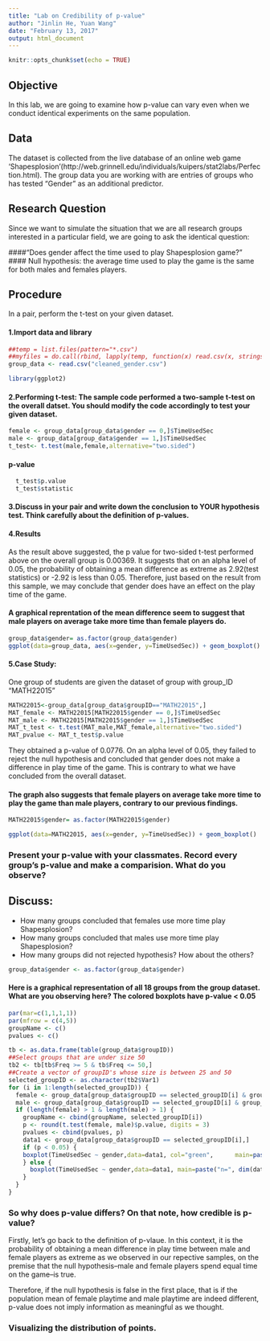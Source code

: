 ```yaml
---
title: "Lab on Credibility of p-value"
author: "Jinlin He, Yuan Wang"
date: "February 13, 2017"
output: html_document
---
```


```r
knitr::opts_chunk$set(echo = TRUE)
```
## Objective
In this lab, we are going to examine how p-value can vary even when we conduct identical experiments on the same population.

## Data 
The dataset is collected from the live database of an online web game 'Shapesplosion'(http://web.grinnell.edu/individuals/kuipers/stat2labs/Perfection.html). The group data you are working with are entries of groups who has tested "Gender" as an additional predictor. 

## Research Question 
Since we want to simulate the situation that we are all research groups interested in a particular field, we are going to ask the identical question: 

####"Does gender affect the time used to play Shapesplosion game?"
#### Null hypothesis: the average time used to play the game is the same for both males and females players. 

## Procedure
In a pair, perform the t-test on your given dataset.

#### 1.Import data and library
```r

##temp = list.files(pattern="*.csv")
##myfiles = do.call(rbind, lapply(temp, function(x) read.csv(x, stringsAsFactors = FALSE)))
group_data <- read.csv("cleaned_gender.csv")

library(ggplot2)

```
#### 2.Performing t-test: The sample code performed a two-sample t-test on the overall datset. You should modify the code accordingly to test your given dataset.
```r
female <- group_data[group_data$gender == 0,]$TimeUsedSec
male <- group_data[group_data$gender == 1,]$TimeUsedSec
t_test<- t.test(male,female,alternative="two.sided")
```
#### p-value
```r
  t_test$p.value
  t_test$statistic
```
#### 3.Discuss in your pair and write down the conclusion to YOUR hypothesis test. Think carefully about the definition of p-values. 

#### 4.Results
As the result above suggested, the p value for two-sided t-test performed above on the overall group is 0.00369. It suggests that on an alpha level of 0.05, the probability of obtaining a mean difference as extreme as 2.92(test statistics) or -2.92 is less than 0.05. Therefore, just based on the result from this sample, we may conclude that gender does have an effect on the play time of the game. 

#### A graphical reprentation of the mean difference seem to suggest that male players on average take more time than female players do.
```r
group_data$gender= as.factor(group_data$gender)
ggplot(data=group_data, aes(x=gender, y=TimeUsedSec)) + geom_boxplot()  + aes(colour=gender) + theme(legend.position="top") + labs(title="") 
```


#### 5.Case Study:
One group of students are given the dataset of group with group_ID "MATH22015"
```r
MATH22015<-group_data[group_data$groupID=="MATH22015",]
MAT_female <- MATH22015[MATH22015$gender == 0,]$TimeUsedSec
MAT_male <- MATH22015[MATH22015$gender == 1,]$TimeUsedSec
MAT_t_test <- t.test(MAT_male,MAT_female,alternative="two.sided")
MAT_pvalue <- MAT_t_test$p.value
```
They obtained a p-value of 0.0776. On an alpha level of 0.05, they failed to reject the null hypothesis and concluded that gender does not make a difference in play time of the game. This is contrary to what we have concluded from the overall dataset. 

#### The graph also suggests that female players on average take more time to play the game than male players, contrary to our previous findings.
```r
MATH22015$gender= as.factor(MATH22015$gender)

ggplot(data=MATH22015, aes(x=gender, y=TimeUsedSec)) + geom_boxplot()  + theme(legend.position="top") + labs(title="") + aes(colour = gender)
```

### Present your p-value with your classmates. Record every group's p-value and make a comparision. What do you observe?

## Discuss:
* How many groups concluded that females use more time play Shapesplosion?
* How many groups concluded that males use more time play Shapesplosion?
* How many groups did not rejected hypothesis? How about the others? 

```r
group_data$gender <- as.factor(group_data$gender)

```
#### Here is a graphical representation of all 18 groups from the group dataset. What are you observing here? The colored boxplots have p-value < 0.05

```r
par(mar=c(1,1,1,1))
par(mfrow = c(4,5))
groupName <- c()
pvalues <- c()

tb <- as.data.frame(table(group_data$groupID))
##Select groups that are under size 50
tb2 <- tb[tb$Freq >= 5 & tb$Freq <= 50,]
##Create a vector of groupID's whose size is between 25 and 50
selected_groupID <- as.character(tb2$Var1)
for (i in 1:length(selected_groupID)) {
  female <- group_data[group_data$groupID == selected_groupID[i] & group_data$gender == 0,]$TimeUsedSec
  male <- group_data[group_data$groupID == selected_groupID[i] & group_data$gender == 1,]$TimeUsedSec
  if (length(female) > 1 & length(male) > 1) {
    groupName <- cbind(groupName, selected_groupID[i])
    p <- round(t.test(female, male)$p.value, digits = 3)
    pvalues <- cbind(pvalues, p)
    data1 <- group_data[group_data$groupID == selected_groupID[i],]
    if (p < 0.05) {
    boxplot(TimeUsedSec ~ gender,data=data1, col="green",      main=paste("n=", dim(data1)[1], ", pval=", p), xlab="Gender (1=Male, 0=Female)", ylab="Time Used Seconds")
    } else {
      boxplot(TimeUsedSec ~ gender,data=data1, main=paste("n=", dim(data1)[1], ", pval=", p), xlab="Gender (1=Male, 0=Female)", ylab="Time Used Seconds")
    }
  }
}

```

### So why does p-value differs? On that note, how credible is p-value?
Firstly, let's go back to the definition of p-vlaue. In this context, it is the probability of obtaining a mean difference in play time between male and female players as extreme as we observed in our repective samples, on the premise that the null hypothesis--male and female players spend equal time on the game--is true. 

Therefore, if the null hypothesis is false in the first place, that is if the population mean of female playtime and male playtime are indeed different, p-value does not imply information as meaningful as we thought. 

### Visualizing the distribution of points.



